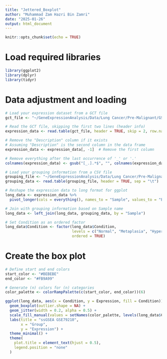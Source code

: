 ```yaml
---
title: "Jettered_Boxplot"
author: "Muhammad Zam Hazri Bin Zamri"
date: "2025-01-26"
output: html_document
---
```

```r
knitr::opts_chunk$set(echo = TRUE)
```
# Load required libraries
```r
library(ggplot2)
library(dplyr)
library(tidyr)
```
# Data adjustment and loading
```r
# Load your expression dataset from a GCT file
gct_file <- "~/GeneExpressionAnalysis/Data/Lung Cancer/Pre-Malignant/GSE79210/TPM_ssGSEA.gct"

# Read the GCT file, skipping the first two lines (header info)
expression_data <- read.table(gct_file, header = TRUE, skip = 2, row.names = 1)

# Remove the "Description" column if it exists
# Assuming "Description" is the second column in the data frame
expression_data <- expression_data[, -1]  # Remove the first column

# Remove everything after the last occurrence of '_' or '.'
colnames(expression_data) <- gsub("[_.].*$", "", colnames(expression_data))

# Load your grouping information from a CSV file
grouping_file <- "~/GeneExpressionAnalysis/Data/Lung Cancer/Pre-Malignant/GSE79210/GSE79210_samplegroup.tsv"  # Adjust path as necessary
grouping_data <- read.table(grouping_file, header = TRUE, sep = "\t")

# Reshape the expression data to long format for ggplot
long_data <- expression_data %>%
  pivot_longer(cols = everything(), names_to = "Sample", values_to = "Expression")

# Join with grouping information based on Sample name
long_data <- left_join(long_data, grouping_data, by = "Sample")

# Set Condition as an ordered factor
long_data$Condition <- factor(long_data$Condition,
                              levels = c("Normal", "Metaplasia", "Hyperplasia", "Mild Dysplasia", "Moderate Dysplasia", "Severe Dysplasia"),
                              ordered = TRUE)
```
# Create the box plot
```r
# Define start and end colors
start_color <- "#BEBEBE"
end_color <- "#FB9A99"  

# Generate (n) colors for (n) categories
color_palette <- colorRampPalette(c(start_color, end_color))(6)

ggplot(long_data, aes(x = Condition, y = Expression, fill = Condition)) +
  geom_boxplot(outlier.shape = NA) +
  geom_jitter(width = 0.2, alpha = 0.5) +
  scale_fill_manual(values = setNames(color_palette, levels(long_data$Condition))) +
  labs(title = "ssGSEA GSE79210",
       x = "Group",
       y = "Expression") +
  theme_minimal() +
  theme(
    plot.title = element_text(hjust = 0.5),
    legend.position = "none"
  )
```